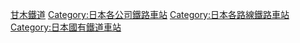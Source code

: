 {{DEFAULTSORT:Amagi}}
[[Category:甘木鐵道|]]
[[Category:日本各公司鐵路車站|Category:日本各公司鐵路車站]]
[[Category:日本各路線鐵路車站|Category:日本各路線鐵路車站]]
[[Category:日本國有鐵道車站|Category:日本國有鐵道車站]]